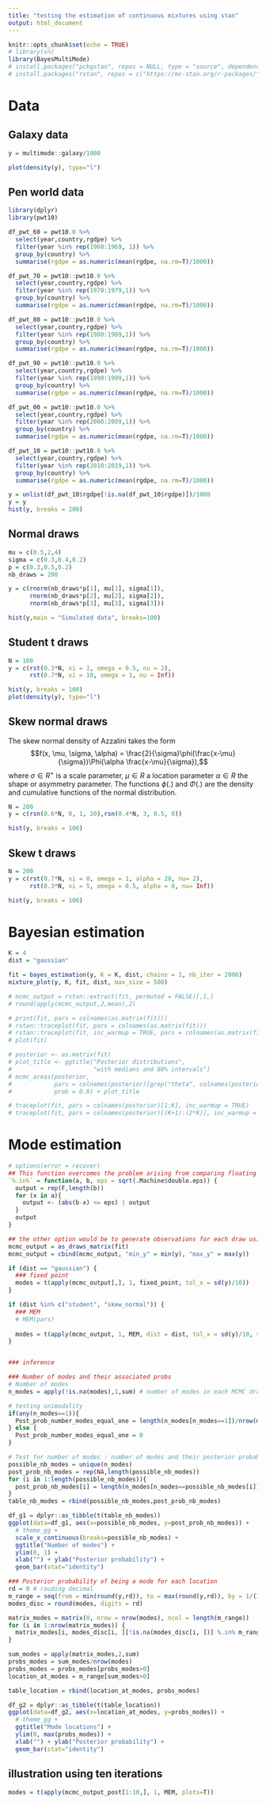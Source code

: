 ```yaml
---
title: "testing the estimation of continuous mixtures using stan"
output: html_document
---
```


```r
knitr::opts_chunk$set(echo = TRUE)
# library(sn)
library(BayesMultiMode)
# install.packages("pckgstan", repos = NULL, type = "source", dependencies = TRUE)
# install.packages("rstan", repos = c("https://mc-stan.org/r-packages/", getOption("repos")))
```

# Data

## Galaxy data
```r
y = multimode::galaxy/1000

plot(density(y), type="l")
```

## Pen world data
```r
library(dplyr)
library(pwt10)

df_pwt_60 = pwt10.0 %>%
  select(year,country,rgdpe) %>%
  filter(year %in% rep(1960:1969, 1)) %>%
  group_by(country) %>%
  summarise(rgdpe = as.numeric(mean(rgdpe, na.rm=T)/1000))

df_pwt_70 = pwt10::pwt10.0 %>%
  select(year,country,rgdpe) %>%
  filter(year %in% rep(1970:1979,1)) %>%
  group_by(country) %>%
  summarise(rgdpe = as.numeric(mean(rgdpe, na.rm=T)/1000))

df_pwt_80 = pwt10::pwt10.0 %>%
  select(year,country,rgdpe) %>%
  filter(year %in% rep(1980:1989,1)) %>%
  group_by(country) %>%
  summarise(rgdpe = as.numeric(mean(rgdpe, na.rm=T)/1000))

df_pwt_90 = pwt10::pwt10.0 %>%
  select(year,country,rgdpe) %>%
  filter(year %in% rep(1990:1999,1)) %>%
  group_by(country) %>%
  summarise(rgdpe = as.numeric(mean(rgdpe, na.rm=T)/1000))

df_pwt_00 = pwt10::pwt10.0 %>%
  select(year,country,rgdpe) %>%
  filter(year %in% rep(2000:2009,1)) %>%
  group_by(country) %>%
  summarise(rgdpe = as.numeric(mean(rgdpe, na.rm=T)/1000))

df_pwt_10 = pwt10::pwt10.0 %>%
  select(year,country,rgdpe) %>%
  filter(year %in% rep(2010:2019,1)) %>%
  group_by(country) %>%
  summarise(rgdpe = as.numeric(mean(rgdpe, na.rm=T)/1000))

y = unlist(df_pwt_10$rgdpe[!is.na(df_pwt_10$rgdpe)])/1000
y = y
hist(y, breaks = 200)
```

## Normal draws
```r
mu = c(0.5,2,4)
sigma = c(0.3,0.4,0.2)
p = c(0.3,0.5,0.2)
nb_draws = 200

y = c(rnorm(nb_draws*p[1], mu[1], sigma[1]),
      rnorm(nb_draws*p[2], mu[2], sigma[2]),
      rnorm(nb_draws*p[3], mu[3], sigma[3]))

hist(y,main = "Simulated data", breaks=100)
```

## Student t draws
```r
N = 100
y = c(rst(0.3*N, xi = 2, omega = 0.5, nu = 2),
      rst(0.7*N, xi = 10, omega = 1, nu = Inf))

hist(y, breaks = 100)
plot(density(y), type="l")
```

## Skew normal draws
The skew normal density of Azzalini takes the form 
$$f(x, \mu, \sigma, \alpha) = \frac{2}{\sigma}\phi(\frac{x-\mu}{\sigma})\Phi(\alpha \frac{x-\mu}{\sigma}),$$ 
where $\sigma \in R^+$ is a scale parameter, $\mu \in R$ a location parameter $\alpha \in R$ the shape or asymmetry parameter. The functions $\phi(.)$ and $\Phi(.)$ are the density and cumulative functions of the normal distribution.
```r
N = 200
y = c(rsn(0.6*N, 0, 1, 20),rsn(0.4*N, 3, 0.5, 0))

hist(y, breaks = 100)
```

## Skew t draws
```r
N = 200
y = c(rst(0.7*N, xi = 0, omega = 1, alpha = 20, nu= 2),
      rst(0.3*N, xi = 5, omega = 0.5, alpha = 0, nu= Inf))

hist(y, breaks = 100)
```

# Bayesian estimation
```r
K = 4
dist = "gaussian"

fit = bayes_estimation(y, K = K, dist, chains = 1, nb_iter = 2000)
mixture_plot(y, K, fit, dist, max_size = 500)

# mcmc_output = rstan::extract(fit, permuted = FALSE)[,1,]
# round(apply(mcmc_output,2,mean),2)

# print(fit, pars = colnames(as.matrix(fit)))
# rstan::traceplot(fit, pars = colnames(as.matrix(fit)))
# rstan::traceplot(fit, inc_warmup = TRUE, pars = colnames(as.matrix(fit)))
# plot(fit)

# posterior <- as.matrix(fit)
# plot_title <- ggtitle("Posterior distributions",
#                       "with medians and 80% intervals")
# mcmc_areas(posterior,
#            pars = colnames(posterior)[grep("theta", colnames(posterior))],
#            prob = 0.8) + plot_title

# traceplot(fit, pars = colnames(posterior)[1:K], inc_warmup = TRUE)
# traceplot(fit, pars = colnames(posterior)[(K+1):(2*K)], inc_warmup = TRUE)
```

# Mode estimation
```r
# options(error = recover)
## This function overcomes the problem arising from comparing floating points (0.1==0.1 can be false for instance, see https://stackoverflow.com/questions/9508518/why-are-these-numbers-not-equal/9508558#9508558)
`%.in%` = function(a, b, eps = sqrt(.Machine$double.eps)) {
  output = rep(F,length(b))
  for (x in a){
    output <- (abs(b-x) <= eps) | output
  }
  output
}

## the other option would be to generate observations for each draw using the estimated mixture and round the data to an arbitrary decimal. 
mcmc_output = as_draws_matrix(fit)
mcmc_output = cbind(mcmc_output, "min_y" = min(y), "max_y" = max(y))

if (dist == "gaussian") {
  ### fixed point
  modes = t(apply(mcmc_output[,], 1, fixed_point, tol_x = sd(y)/10)) 
} 

if (dist %in% c("student", "skew_normal")) {
  ### MEM 
  # MEM(pars)
  
  modes = t(apply(mcmc_output, 1, MEM, dist = dist, tol_x = sd(y)/10, show_plot=F))
}


### inference

### Number of modes and their associated probs
# Number of modes 
n_modes = apply(!is.na(modes),1,sum) # number of modes in each MCMC draw

# testing unimodality
if(any(n_modes==1)){
  Post_prob_number_modes_equal_one = length(n_modes[n_modes==1])/nrow(modes)
} else {
  Post_prob_number_modes_equal_one = 0
}

# Test for number of modes : number of modes and their posterior probability
possible_nb_modes = unique(n_modes)
post_prob_nb_modes = rep(NA,length(possible_nb_modes))
for (i in 1:length(possible_nb_modes)){
  post_prob_nb_modes[i] = length(n_modes[n_modes==possible_nb_modes[i]])/nrow(modes)
}
table_nb_modes = rbind(possible_nb_modes,post_prob_nb_modes)

df_g1 = dplyr::as_tibble(t(table_nb_modes))
ggplot(data=df_g1, aes(x=possible_nb_modes, y=post_prob_nb_modes)) +
  # theme_gg +
  scale_x_continuous(breaks=possible_nb_modes) +
  ggtitle("Number of modes") +
  ylim(0, 1) +
  xlab("") + ylab("Posterior probability") +
  geom_bar(stat="identity")

### Posterior probability of being a mode for each location
rd = 0 # rouding decimal
m_range = seq(from = min(round(y,rd)), to = max(round(y,rd)), by = 1/(10^rd)) # range of potential values for the modes
modes_disc = round(modes, digits = rd)

matrix_modes = matrix(0, nrow = nrow(modes), ncol = length(m_range))
for (i in 1:nrow(matrix_modes)) {
  matrix_modes[i, modes_disc[i, ][!is.na(modes_disc[i, ])] %.in% m_range] = 1
}

sum_modes = apply(matrix_modes,2,sum)
probs_modes = sum_modes/nrow(modes)
probs_modes = probs_modes[probs_modes>0]
location_at_modes = m_range[sum_modes>0]

table_location = rbind(location_at_modes, probs_modes)

df_g2 = dplyr::as_tibble(t(table_location))
ggplot(data=df_g2, aes(x=location_at_modes, y=probs_modes)) +
  # theme_gg + 
  ggtitle("Mode locations") +
  ylim(0, max(probs_modes)) +
  xlab("") + ylab("Posterior probability") +
  geom_bar(stat="identity")
```

## illustration using ten iterations
```r
modes = t(apply(mcmc_output_post[1:10,], 1, MEM, plots=T))
```

